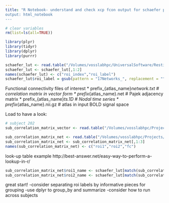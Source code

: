 ```yaml
---
title: "R Notebook- understand and check xcp fcon output for schaefer parcellation
output: html_notebook
---
```



```r
# clear variables
rm(list=ls(all=TRUE))
```


```r
library(plyr)
library(tidyr)
library(dplyr)
library(purrr)
```


```r
schaefer_lut <- read.table("/Volumes/vosslabhpc/UniversalSoftware/RestingState/ROIs/Schaefer2018_LocalGlobal_MNI/Schaefer2018_400Parcels_17Networks_order.txt",header=FALSE)
schaefer_lut <- schaefer_lut[,1:2]
names(schaefer_lut) <- c("roi_index","roi_label")
schaefer_lut$roi_label = gsub(pattern = "17Networks_", replacement = "", x = schaefer_lut$roi_label)  
```


Functional connectivity files of interest
* prefix_{atlas_name}_network.txt # correlation matrix in vector form
* prefix_{atlas_name}.net # Pajek adjacency matrix
* prefix_{atlas_name}_ts.1D # Nodal time series
* prefix_{atlas_name}.nii.gz # atlas in input BOLD signal space

Load to have a look:
```r
# subject 202
sub_correlation_matrix_vector <- read.table("/Volumes/vosslabhpc/Projects/CREST/derivatives/xcp_output/sub-BIKE202/fcon/schaefer400/sub-BIKE202_schaefer400_network.txt",header=FALSE)

sub_correlation_matrix_net <- read.table("/Volumes/vosslabhpc/Projects/CREST/derivatives/xcp_output/sub-BIKE202/fcon/schaefer400/sub-BIKE202_schaefer400.net",header=FALSE,sep=" ",skip=2)
sub_correlation_matrix_net <- sub_correlation_matrix_net[,1:3]
names(sub_correlation_matrix_net) <- c("roi1","roi2","fc")
```

look-up table example
http://best-answer.net/easy-way-to-perform-a-lookup-in-r/

```r
sub_correlation_matrix_net$roi1_name <- schaefer_lut[match(sub_correlation_matrix_net$roi1,schaefer_lut$roi_index),"roi_label"]
sub_correlation_matrix_net$roi2_name <- schaefer_lut[match(sub_correlation_matrix_net$roi2,schaefer_lut$roi_index),"roi_label"]
```



great start!
-consider separating roi labels by informative pieces for grouping
-use dplyr to group_by and summarize
-consider how to run across subjects